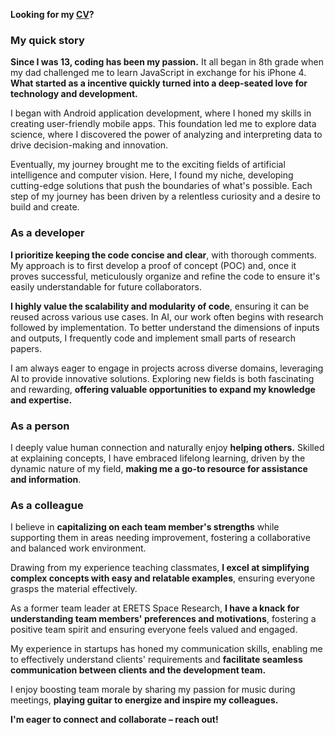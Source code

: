 **Looking for my [CV](https://docs.google.com/document/d/1sxAFyUWH0reppsR0o-SmBc1k959uWxLzP6OUARiqKQM/edit?usp=sharing)?**

### My quick story

**Since I was 13, coding has been my passion.** It all began in 8th grade when my dad challenged me to learn JavaScript in exchange for his iPhone 4. **What started as a incentive quickly turned into a deep-seated love for technology and development.**

I began with Android application development, where I honed my skills in creating user-friendly mobile apps. This foundation led me to explore data science, where I discovered the power of analyzing and interpreting data to drive decision-making and innovation.

Eventually, my journey brought me to the exciting fields of artificial intelligence and computer vision. Here, I found my niche, developing cutting-edge solutions that push the boundaries of what's possible. Each step of my journey has been driven by a relentless curiosity and a desire to build and create.

### As a developer

**I prioritize keeping the code concise and clear**, with thorough comments. My approach is to first develop a proof of concept (POC) and, once it proves successful, meticulously organize and refine the code to ensure it's easily understandable for future collaborators.

**I highly value the scalability and modularity of code**, ensuring it can be reused across various use cases. In AI, our work often begins with research followed by implementation. To better understand the dimensions of inputs and outputs, I frequently code and implement small parts of research papers.

I am always eager to engage in projects across diverse domains, leveraging AI to provide innovative solutions. Exploring new fields is both fascinating and rewarding, **offering valuable opportunities to expand my knowledge and expertise.**

### As a person

I deeply value human connection and naturally enjoy **helping others.** Skilled at explaining concepts, I have embraced lifelong learning, driven by the dynamic nature of my field, **making me a go-to resource for assistance and information**.

### As a colleague

I believe in **capitalizing on each team member's strengths** while supporting them in areas needing improvement, fostering a collaborative and balanced work environment.

Drawing from my experience teaching classmates, **I excel at simplifying complex concepts with easy and relatable examples**, ensuring everyone grasps the material effectively.

As a former team leader at ERETS Space Research, **I have a knack for understanding team members' preferences and motivations**, fostering a positive team spirit and ensuring everyone feels valued and engaged.

My experience in startups has honed my communication skills, enabling me to effectively understand clients' requirements and **facilitate seamless communication between clients and the development team.**

I enjoy boosting team morale by sharing my passion for music during meetings, **playing guitar to energize and inspire my colleagues.**

**I'm eager to connect and collaborate – reach out!**
